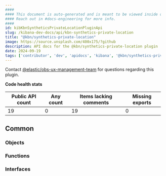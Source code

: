 ```yaml
---
####
#### This document is auto-generated and is meant to be viewed inside our experimental, new docs system.
#### Reach out in #docs-engineering for more info.
####
id: kibKbnSyntheticsPrivateLocationPluginApi
slug: /kibana-dev-docs/api/kbn-synthetics-private-location
title: "@kbn/synthetics-private-location"
image: https://source.unsplash.com/400x175/?github
description: API docs for the @kbn/synthetics-private-location plugin
date: 2024-09-19
tags: ['contributor', 'dev', 'apidocs', 'kibana', '@kbn/synthetics-private-location']
---
```




Contact [@elastic/obs-ux-management-team](https://github.com/orgs/elastic/teams/obs-ux-management-team) for questions regarding this plugin.

**Code health stats**

| Public API count  | Any count | Items lacking comments | Missing exports |
|-------------------|-----------|------------------------|-----------------|
| 19 | 0 | 19 | 0 |

## Common

### Objects
<DocDefinitionList data={kbnSyntheticsPrivateLocationObj.common.objects}/>

### Functions
<DocDefinitionList data={kbnSyntheticsPrivateLocationObj.common.functions}/>

### Interfaces
<DocDefinitionList data={kbnSyntheticsPrivateLocationObj.common.interfaces}/>

